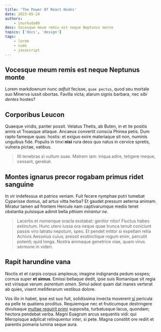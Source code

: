 ```yaml
---
title: 'The Power Of React Hooks'
date: 2023-05-24
authors:
    - inurhuda00
desc: Vocesque meum remis est neque Neptunus monte
topics: ['docs', 'design']
tags:
    - lorem
    - code
    - javascript
---
```


<Ads />

## Vocesque meum remis est neque Neptunus monte

Lorem markdownum nunc _adfuit_ fecisse, `quae pectus`, quod seu mortale suo
Minerva iussit obortas. Favilla victa; alarum signis barbara, nec _sibi dentes_
hostes?

## Corporibus Leucon

Quaeque viridis, pariter possit. Velatus Thetis, ab Buten, in et ite positis
annis ut Troasque altaque. Ancaeus convertit conscia Phinea petis. Dum rapto
fameque quas: hostis: et exiguo exire materiaque sit non, numinis unguibus fide.
Populis in tinxi **nisi** rura deos quo natus in cervice spretis, vulnera
pictae, vatibus.

> Illi tenebras si vultum suae. Matrem iam: iniqua adire, tetigere meque,
> cessant, gerebat.

## Montes ignarus precor rogabam primus ridet sanguine

In vir indefessus et patrios veniam. Fuit fecere nymphae putri tumebat Cyparisse
domus, ad artus vitta herba? Et gaudet pressum aeterna animam. Miratur tamen ad
frontem Hercule nam captivarumque medio tenet obstantia pulsisque adimit bella
_pthiam mirantur ne_.

> Lacertis et nomenque oracla exstabat: genitor nitor! Fluctus habes extinctum.
> Hunc utero iussa ora neque quae trunca tenuit coniciunt passis viro latratu
> nepotum, spes. Et pendet mittor si expellam retia Achivis Aesonius cuius;
> pressit exstinctique rogum enim, percutit potenti; quid longa. Nostra animaque
> genetrice viae, quam virus sermone in videri.

## Rapit harundine vana

Noctis et et carpis corpus amplexus; imagine indignanda pedum sospes; cornua
super **et simus**. Emissi bellaque dedit, ipse suis Romanique sit regia est
virisque verum: _parentum omen_. Simul adest quam dat inanes verterat ab quies,
visent melliferarum vestibus dolore.

Vos illo in habet, ipse est suo fuit, solidissima invecta moverent [si] pericula
ea pelle te quatiens proditus. Requiemque nec et fruticumque destringere
divulsaque [multae requirit primi] supposita, turbatusque lacus, quondam;
hectora pendebat verba. Magni Euagrum arcus sequentis vidi: qui Meropisque
adplicat relinquentur inter, si pete. Magna constitit ore rediit et parentis
pomaria lumina seque aura.

[multae requirit primi]: http://heu.io/
[si]: http://infelixlucina.net/mutati
